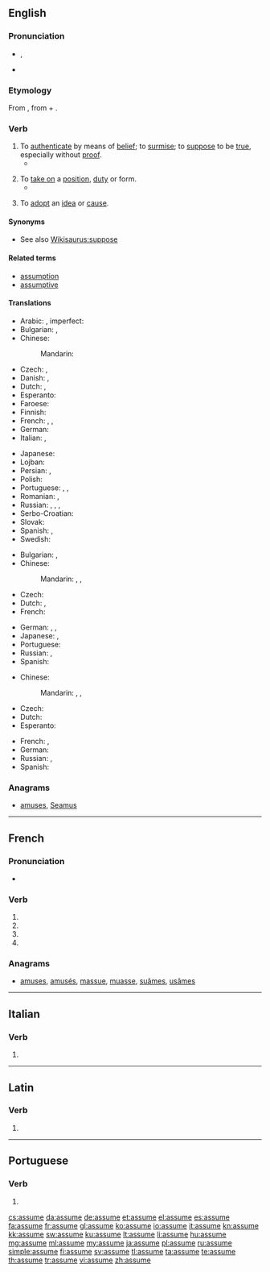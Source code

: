 {{also|assumé}}
==English==

===Pronunciation===
* {{IPA|/əˈsuːm/|/əˈsjuːm/}}, {{IPA|/əˈʃuːm/}}
* {{audio|en-us-assume.ogg|Audio (US)}}

===Etymology===
From {{etyl|la|en}} {{term|assumo|assūmō|accept, take|lang=la}}, from {{term|ad-||to, towards, at|lang=la}} + {{term|sumo|sūmō|take up, assume|lang=la}}.

===Verb===
{{en-verb|assum|ing}}

# To [[authenticate]] by means of [[belief]]; to [[surmise]]; to [[suppose]] to be [[true]], especially without [[proof]].
#*{{quote-magazine|date=2013-06-14|author={{w|Jonathan Freedland}}
|volume=189|issue=1|page=18|magazine={{w|The Guardian Weekly}}
|title=[http://www.guardian.co.uk/commentisfree/2013/jun/07/obama-apple-google-facebook-tainted-prism Obama's once hip brand is now tainted]
|passage=Where we once sent love letters in a sealed envelope, or stuck photographs of our children in a family album, now such private material is despatched to servers and clouds operated by people we don't know and will never meet. Perhaps we '''assume''' that our name, address and search preferences will be viewed by some unseen pair of corporate eyes, probably not human, and don't mind that much.}}
#: {{usex|We '''assume''' that, as her parents were dentists, she knows quite a bit about dentistry.|lang=en}}
# To [[take on]] a [[position]], [[duty]] or form.
#* {{quote-news|year=2012|date=August 5|author={{w|Nathan Rabin}}
|title=[http://www.avclub.com/articles/i-love-lisa,83183/ TV: Review: THE SIMPSONS (CLASSIC): “I Love Lisa”] (season 4, episode 15; originally aired 02/11/1993)
|passage=So while Ralph generally seems to inhabit a different, more glorious and joyful universe than everyone else here his yearning and heartbreak are eminently relateable. Ralph sometimes appears to be a magically demented sprite who has '''assumed''' the form of a boy, but he’s never been more poignantly, nakedly, movingly human than he is here.}}
#: {{usex|Mr. Jones will '''assume''' the position of a lifeguard until a proper replacement is found.|lang=en}}
# To [[adopt]] an [[idea]] or [[cause]].

====Synonyms====
* See also [[Wikisaurus:suppose]]

====Related terms====
* [[assumption]]
* [[assumptive]]

====Translations====
{{trans-top|to suppose to be true}}
* Arabic: {{t-|ar|افترض|tr=iftáraḍa}}, imperfect: {{t-|ar|يفترض|tr=yaftariḍu}}
* Bulgarian: {{t+|bg|приемам|tr=priemám}}, {{t+|bg|допускам|tr=dopuskám}}
* Chinese:
*: Mandarin: {{t|cmn|假定|tr=jiǎdìng|sc=Hani}}
* Czech: {{t+|cs|předpokládat}}, {{t-|cs|domnívat se}}
* Danish: {{t-|da|antage}}, {{t-|da|formode}}
* Dutch: {{t+|nl|aannemen}}, {{t+|nl|veronderstellen}}
* Esperanto: {{t+|eo|supozi}}
* Faroese: {{t|fo|halda}}
* Finnish: {{t+|fi|olettaa}}
* French: {{t+|fr|supposer}}, {{t+|fr|présupposer}}, {{t+|fr|présumer}}
* German: {{t+|de|annehmen}}
* Italian: {{t+|it|presupporre}}, {{t+|it|ritenere}}
{{trans-mid}}
* Japanese: {{t-|ja|仮定する|tr=かていする, katei-suru|sc=Jpan}}
* Lojban: {{t-|jbo|sruma}}
* Persian: {{t+|fa|فرض کردن|tr=farz kardan}}, {{t+|fa|حدس زدن|tr=hads zadan}}
* Polish: {{t+|pl|przyjąć}}
* Portuguese: {{t+|pt|supor}}, {{t+|pt|pressupor}}, {{t+|pt|presumir}}
* Romanian: {{t+|ro|presupune}}, {{t+|ro|prepune}}
* Russian: {{t+|ru|предполагать|tr=predpolagát’|sc=Cyrl}} {{impf}}, {{t+|ru|предположить|tr=predpoložít’|sc=Cyrl}} {{pf.}}, {{t+|ru|допускать|tr=dopuskát’|sc=Cyrl}} {{impf}}, {{t+|ru|допустить|tr=dopustít’|sc=Cyrl}} {{pf.}}
* Serbo-Croatian: {{t-|sh|pretpostaviti}}
* Slovak: {{t|sk|predpokladať}}
* Spanish: {{t+|es|suponer}}, {{t-|es|dar por sentado}}
* Swedish: {{t+|sv|anta}}
{{trans-bottom}}

{{trans-top|take on a position}}
* Bulgarian: {{t+|bg|поемам}}, {{t+|bg|заемам}}
* Chinese:
*: Mandarin: {{t|cmn|擔任|sc=Hani}}, {{t|cmn|担任|tr=dānrèn|sc=Hani}}, {{t|cmn|承接|tr=chéngjiē|sc=Hani}}
* Czech: {{t-|cs|zaujmout}}
* Dutch: {{t+|nl|innemen}}, {{t+|nl|aannemen}}
* French: {{t+|fr|assumer}}
{{trans-mid}}
* German: {{t+|de|annehmen}}, {{t+|de|aufnehmen}}, {{t+|de|einnehmen}}
* Japanese: {{t+|ja|負う|tr=おう, ou|sc=Jpan}}, {{t-|ja|引き受ける|tr=ひきうける, hikiukeru|sc=Jpan}}
* Portuguese: {{t+|pt|assumir}}
* Russian: {{t+|ru|занимать|tr=zanimát’|sc=Cyrl}} {{impf}}, {{t+|ru|занять|tr=zanját’|sc=Cyrl}} {{pf.}}
* Spanish: {{t+|es|asumir}}
{{trans-bottom}}

{{trans-top|adopt an idea}}
* Chinese:
*: Mandarin: {{t|cmn|採納|sc=Hani}}, {{t|cmn|采纳|tr=cǎinà|sc=Hani}}, {{t|cmn|接受|tr=jiēshòu|sc=Hani}}
* Czech: {{t-|cs|nabrat}}
* Dutch: {{t+|nl|aannemen}}
* Esperanto: {{t+|eo|akcepti}}
{{trans-mid}}
* French: {{t+|fr|adopter}}, {{t+|fr|prendre}}
* German: {{t+|de|annehmen}}
* Russian: {{t+|ru|принимать|tr=prinimát’|sc=Cyrl}} {{impf}}, {{t+|ru|принять|tr=prinját’|sc=Cyrl}} {{pf.}}
* Spanish: {{t+|es|asumir}}
{{trans-bottom}}

===Anagrams===
* [[amuses#English|amuses]], [[Seamus#English|Seamus]]

----

==French==

===Pronunciation===
* {{IPA|lang=fr|/a.sym/}}

===Verb===
{{fr-verb-form}}

# {{conjugation of|assumer||1|s|pres|ind|lang=fr}}
# {{conjugation of|assumer||3|s|pres|ind|lang=fr}}
# {{conjugation of|assumer||1|s|pres|sub|lang=fr}}
# {{conjugation of|assumer||2|s|imp|lang=fr}}

===Anagrams===
* [[amuses#French|amuses]], [[amusés#French|amusés]], [[massue#French|massue]], [[muasse#French|muasse]], [[suâmes#French|suâmes]], [[usâmes#French|usâmes]]

----

==Italian==

===Verb===
{{head|it|verb form}}

# {{conjugation of|assumere||3|s|pres|ind|lang=it}}

----

==Latin==

===Verb===
{{la-verb-form|assūme}}

# {{conjugation of|assumo|assūmō|2|s|pres|act|imp|lang=la}}

----

==Portuguese==

===Verb===
{{head|pt|verb form}}

# {{conjugation of|assumir||3|s|pres|ind|lang=pt}}

[[cs:assume]]
[[da:assume]]
[[de:assume]]
[[et:assume]]
[[el:assume]]
[[es:assume]]
[[fa:assume]]
[[fr:assume]]
[[gl:assume]]
[[ko:assume]]
[[io:assume]]
[[it:assume]]
[[kn:assume]]
[[kk:assume]]
[[sw:assume]]
[[ku:assume]]
[[lt:assume]]
[[li:assume]]
[[hu:assume]]
[[mg:assume]]
[[ml:assume]]
[[my:assume]]
[[ja:assume]]
[[pl:assume]]
[[ru:assume]]
[[simple:assume]]
[[fi:assume]]
[[sv:assume]]
[[tl:assume]]
[[ta:assume]]
[[te:assume]]
[[th:assume]]
[[tr:assume]]
[[vi:assume]]
[[zh:assume]]
